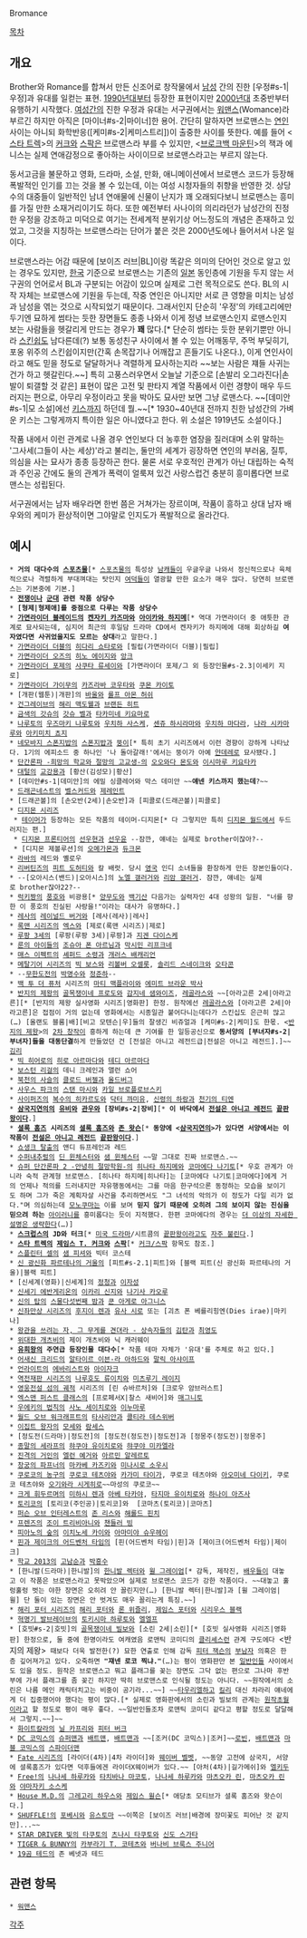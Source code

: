 Bromance

[[목차]]
== 개요 ==
Brother와 Romance를 합쳐서 만든 신조어로 창작물에서 [[남성]] 간의 진한 [우정#s-1|우정]과 유대를 일컫는 표현. [[1990년]]대부터 등장한 표현이지만 [[2000년]]대 초중반부터 유행하기 시작했다. [[여성]]간의 진한 우정과 유대는 서구권에서는 [[워맨스]](Womance)라 부르긴 하지만 아직은 [마이너#s-2|마이너]한 용어. 간단히 말하자면 브로맨스는 [[연인]] 사이는 아니되 화학반응([케미#s-2|케미스트리])이 출중한 사이를 뜻한다. 예를 들어 <[[스타 트렉]]>의 [[커크]]와 [[스팍]]은 브로맨스라 부를 수 있지만, <[[브로크백 마운틴]]>의 잭과 에니스는 실제 연애감정으로 좋아하는 사이이므로 브로맨스라고는 부르지 않는다.

동서고금을 불문하고 영화, 드라마, 소설, 만화, 애니메이션에서 브로맨스 코드가 등장해 폭발적인 인기를 끄는 것을 볼 수 있는데, 이는 여성 시청자들의 취향을 반영한 것. 상당수의 대중들이 일반적인 남녀 연애물에 신물이 난지가 꽤 오래되다보니 브로맨스는 흥미를 가질 만한 소재거리이기도 하다. 또한 예전부터 사나이의 의리라던가 남성간의 진정한 우정을 강조하고 미덕으로 여기는 전세계적 분위기상 어느정도의 개념은 존재하고 있었고, 그것을 지칭하는 브로맨스라는 단어가 붙은 것은 2000년도에나 들어서서 나온 일이다.

브로맨스라는 어감 때문에 [보이즈 러브|BL]이랑 똑같은 의미의 단어인 것으로 알고 있는 경우도 있지만, [[한국]] 기준으로 브로맨스는 기존의 [[일본]] 동인층에 기원을 두지 않는 서구권의 언어로서 BL과 구분되는 어감이 있으며 실제로 그런 목적으로도 쓴다. BL의 시작 자체는 브로맨스에 기원을 두는데, 작중 연인은 아니지만 서로 큰 영향을 미치는 남성과 남성을 엮는 것으로 시작되었기 때문이다. 그래서인지 단순히 '우정'의 카테고리에만 두기엔 묘하게 썸타는 듯한 장면들도 종종 나와서 이게 정녕 브로맨스인지 로맨스인지 보는 사람들을 헷갈리게 만드는 경우가 '''꽤''' 많다.[* 단순히 썸타는 듯한 분위기뿐만 아니라 [[스킨쉽]]도 남다른데(?) 보통 동성친구 사이에서 볼 수 있는 어깨동무, 주먹 부딪히기, 포옹 위주의 스킨쉽이지만(간혹 손목잡기나 어깨잡고 흔들기도 나온다.), 이게 연인사이라고 해도 믿을 정도로 달달하거나 격렬하게 묘사하는지라 ~~보는 사람은 쟤들 사귀는건가 하고 헷갈린다.~~] 특히 고풍스러우면서 오늘날 기준으로 [손발리 오그라진다|손발이 퇴갤할 것 같은] 표현이 많은 고전 및 판타지 계열 작품에서 이런 경향이 매우 두드러지는 편으로, 아무리 우정이라고 못을 박아도 묘사만 보면 그냥 로맨스다. ~~[데미안#s-1|모 소설]에선 [[키스]]까지 하던데 뭘.~~[* 1930~40년대 전까지 친한 남성간의 가벼운 키스는 그렇게까지 특이한 일은 아니였다고 한다. 위 소설은 1919년도 소설이다.]

작품 내에서 이런 관계로 나올 경우 연인보다 더 농후한 염장을 질러대며 소위 말하는 '그사세(그들이 사는 세상)'라고 불리는, 둘만의 세계가 굉장하면 연인의 부러움, 질투, 의심을 사는 묘사가 종종 등장하곤 한다. 물론 서로 우호적인 관계가 아닌 대립하는 숙적과 주인공 간에도 둘의 관계가 폭력이 얼룩져 있건 사랑스럽건 충분히 흥미롭다면 브로맨스는 성립된다.

서구권에서는 남자 배우라면 한번 쯤은 거쳐가는 장르이며, 작품이 흥하고 상대 남자 배우와의 케미가 환상적이면 그야말로 인지도가 폭발적으로 올라간다.

== 예시 ==

 * '''거의 대다수의 [[스포츠물]]'''[* [[스포츠물]]의 특성상 [[남캐]]들이 우글우글 나와서 정신적으로나 육체적으로나 격렬하게 부대껴대는 탓인지 [[여덕]]들이 열광할 만한 요소가 매우 많다. 당연히 브로맨스는 기본중에 기본.]
 * '''[[전쟁]]이나 [[군대]] 관련 작품 상당수'''
 * '''[형제|형제애]를 중점으로 다루는 작품 상당수'''
 * '''[[가면라이더 블레이드]]의 [[켄자키 카즈마]]와 [[아이카와 하지메]]'''[* 역대 가면라이더 중 애틋한 관계로 묘사되는데, 심지어 최근의 후일담 드라마 CD에서 켄자키가 하지메에 대해 회상하길 '''여자였다면 사귀었을지도 모르는 상대'''라고 말한다.]
 * [[가면라이더 더블]]의 [[히다리 쇼타로]]와 [필립(가면라이더 더블)|필립]
 * [[가면라이더 오즈]]의 [[히노 에이지]]와 [[앙크]]
 * [[가면라이더 포제]]의 [[사쿠타 류세이]]와 [가면라이더 포제/그 외 등장인물#s-2.3|이세키 지로]
 * [[가면라이더 가이무]]의 [[카즈라바 코우타]]와 [[쿠몬 카이토]]
 * [개판(웹툰)|개판]의 [[바울]]와 [[롤프 아몬 허쉬]]
 * [[건그레이브]]의 [[해리 맥도웰]]과 [[브랜든 히트]]
 * [[금색의 갓슈]]의 [[갓슈 벨]]과 [[타카미네 키요마로]]
 * [[나루토]]의 [[우즈마키 나루토]]와 [[우치하 사스케]], [[센쥬 하시라마]]와 [[우치하 마다라]], [[나라 시카마루]]와 [[아키미치 쵸지]]
 * [[네모바지 스폰지밥]]의 [[스폰지밥]]과 [[뚱이]][* 특히 초기 시리즈에서 이런 경향이 강하게 나타났다. 1기의 에피소드 중 하나인 '나 돌아갈래!'에서는 뚱이가 아예 [[얀데레]]로 묘사됐다.]
 * [[단간론파 -희망의 학교와 절망의 고교생-]]의 [[오오와다 몬도]]와 [[이시마루 키요타카]]
 * [[대털]]의 [[교강용]]과 [황산(김성모)|황산]
 * [데미안#s-1|데미안]의 에밀 싱클레어와 막스 데미안 ~~'''얘넨 키스까지 했는데'''?~~
 * [[드래곤네스트]]의 [[벨스커드]]와 [[제레인트]]
 * [드래곤볼]의 [손오반(2세)|손오반]과 [피콜로(드래곤볼)|피콜로]
 * [[디지몬 시리즈]]
  * [[테이머]]가 등장하는 모든 작품의 테이머-디지몬[* 다 그렇지만 특히 [[디지몬 월드]]에서 두드러지는 편.]
  * [[디지몬 프론티어]]의 [[선우현]]과 [[선우윤]] --잠깐, 얘네는 실제로 brother이잖아?--
  * [디지몬 제볼루션]의 [[오메가몬]]과 [[듀크몬]]
 * [[라바]]의 레드와 옐로우
 * [[리버틴즈]]의 [[피트 도허티]]와 칼 배럿. 당시 [[영국]] 인디 소녀들을 환장하게 만든 장본인들이다.
 * --[오아시스(밴드)|오아시스]의 [[노엘 갤러거]]와 [[리암 갤러거]]. 잠깐, 얘네는 실제로 brother잖아22?--
 * [[럭키짱]]의 [[풍호]]와 비광용[* [[양무도]]와 [[백기산]] 다음가는 실력자인 4대 성왕의 일원. "너를 향한 이 풍호의 진실된 사랑을!"이라는 대사가 유명하다.]
 * [[레사]]의 [[레이널드 버거]]와 [레사(레사)|레사]
 * [[록맨 시리즈]]의 [[엑스(록맨 시리즈)|엑스]]와 [제로(록맨 시리즈)|제로]
 * [[루팡 3세]]의 [루팡(루팡 3세)|루팡]과 [[지겐 다이스케]]
 * [[룬의 아이들]]의 [[조슈아 폰 아르님]]과 [[막시민 리프크네]]
 * [[매스 이펙트]]의 [[셰퍼드 소령]]과 [[개러스 배캐리언]]
 * [[메탈기어 시리즈]]의 [[빅 보스]]와 [[리볼버 오셀롯]], [[솔리드 스네이크]]와 [[오타콘]]
 * --[[무한도전]]의 [[박명수]]와 [[정준하]]--
 * [[백 투 더 퓨처]] 시리즈의 [[마티 맥플라이]]와 [[에미트 브라운 박사]]
 * [[반지의 제왕]]의 [[골목쟁이네 프로도]]와 [[감지네 샘와이즈]], [[레골라스]]와 ~~[아라고른 2세|아라고른][* [반지의 제왕 실사영화 시리즈|영화판] 한정. 원작에선 [[레골라스]]와 [아라고른 2세|아라고른]은 접점이 거의 없는데 영화에서는 시종일관 붙어다니는데다가 스킨십도 은근히 많고(…) [올랜도 블룸|배][비고 모텐슨|우]들의 잘생긴 비쥬얼과 [케미#s-2|케미]도 한몫. <[[반지의 제왕]]>의 [[2차 창작]]이 흥하게 하는데 큰 기여를 한 일등공신으로 '''동서양의 [부녀자#s-2|부녀자]들을 대동단결'''하게 만들었던 건 [전설은 아니고 레전드급|전설은 아니고 레전드].]~~[[김리]]
 * [[빅 히어로]]의 [[히로 아르마다]]와 [[테디 아르마다]]
 * [[보스턴 리걸]]의 데니 크레인과 앨런 쇼어
 * [[북천의 사슬]]의 [[클로드 버젤]]과 [[올드버그]]
 * [[사우스 파크]]의 [[스탠 마시]]와 [[카일 브로플로브스키]]
 * [[사이퍼즈]]의 [[복수의 히카르도]]와 [[닥터 까미유]], [[신령의 하랑]]과 [[천기의 티엔]]
 * '''[[삼국지연의]]의 [[유비]]와 [[관우]]와 [장비#s-2|장비]'''[* '''이 바닥에서 [[전설은 아니고 레전드]] [[끝판왕]]이다'''.]
 * '''[[셜록 홈즈]] 시리즈의 [[셜록 홈즈]]와 [[존 왓슨]]'''[* '''동양에 <[[삼국지연의]]>가 있다면 서양에서는 이 작품이 [[전설은 아니고 레전드]] [[끝판왕]]이다'''.]
 * [[쇼생크 탈출]]의 앤디 듀프레인과 레드
 * [[수퍼내추럴]]의 [[딘 윈체스터]]와 [[샘 윈체스터]] ~~말 그대로 진짜 브로맨스.~~
 * [[슈퍼 단간론파 2 -안녕히 절망학원-]]의 [[히나타 하지메]]와 [[코마에다 나기토]][* 우호 관계가 아니라 숙적 관계형 브로맨스. [히나타 하지메|히나타]는 [코마에다 나기토|코마에다]에게 거의 언제나 적의를 드러내지만 자유행동에서는 그를 마음 한구석으론 동정하는 모습을 보이기도 하며 그가 죽은 계획자살 사건을 추리하면서도 "그 녀석의 악의가 이 정도가 다일 리가 없다."며 의심하는데 [[모노쿠마]]는 이를 보며 '''믿지 않기 때문에 오히려 그의 보이지 않는 진심을 믿으려 하는''' [[아이러니]]를 흥미롭다는 듯이 지적했다. 한편 코마에다의 경우는 [[더 이상의 자세한 설명은 생략한다]](…)]
 * '''[[스크럽스]]의 JD와 터크'''[* [[미국 드라마]]/시트콤의 [[끝판왕]]이라고도 [https://www.youtube.com/watch?v=cry5Mw9SmrY 자주 불린다].]
 * '''[[스타 트렉]]의 [[제임스 T. 커크]]와 [[스팍]]'''[* [[커크/스팍]] 항목도 참조.]
 * [[스플린터 셀]]의 [[샘 피셔]]와 빅터 코스테
 * [[신 광신화 파르테나의 거울]]의 [피트#s-2.1|피트]와 [블랙 피트(신 광신화 파르테나의 거울)|블랙 피트]
 * [신세계(영화)|신세계]의 [[정청]]과 [[이자성]]
 * [[신세기 에반게리온]]의 [[이카리 신지]]와 [[나기사 카오루]]
 * [[신의 탑]]의 [[스물다섯번째 밤]]과 [[쿤 아게로 아그니스]]
 * [[신좌만상 시리즈]]의 [[후지이 렌]]과 [[유사 시로]] 또는 [괴츠 폰 베를리힝엔(Dies irae)|마키나]
 * [[왕관을 쓰려는 자, 그 무게를 견뎌라 - 상속자들]]의 [[김탄]]과 [[최영도]]
 * [[위대한 개츠비]]의 제이 개츠비와 닉 캐러웨이
 * '''[[유희왕]]의 주연급 등장인물 대다수'''[* 작품 테마 자체가 '유대'를 주체로 하고 있다.]
 * [[어새신 크리드]]의 [[알타이르 이븐-라 아하드]]와 [[말릭 아샤이프]]
 * [[언라이트]]의 [[에바리스트]]와 [[아이자크]]
 * [[역전재판 시리즈]]의 [[나루호도 류이치]]와 [[미츠루기 레이지]]
 * [[영웅전설 섬의 궤적]] 시리즈의 [린 슈바르처]와 [크로우 암브러스트]
 * [[엑스맨 퍼스트 클래스]]의 [프로페서X|찰스 새비어]와 [[매그니토]]
 * [[우에키의 법칙]]의 [[사노 세이치로]]와 [[이누마루]]
 * [[월드 오브 워크래프트]]의 [[타사리안]]과 [[콜티라 데스위버]]
 * [[이집트 왕자]]의 [[모세]]와 [[람세스]]
 * [정도전(드라마)|정도전]의 [정도전(정도전)|정도전]과 [정몽주(정도전)|정몽주]
 * [[종말의 세라프]]의 [[햐쿠야 유이치로]]와 [[햐쿠야 미카엘라]]
 * [[진격의 거인]]의 [[엘런 예거]]와 [[아르민 알레르토]]
 * [[창궁의 파프너]]의 [[마카베 카즈키]]와 [[미나시로 소우시]]
 * [[쿠로코의 농구]]의 [[쿠로코 테츠야]]와 [[카가미 타이가]], 쿠로코 테츠야와 [[아오미네 다이키]], 쿠로코 테츠야와 [[오기와라 시게히로]]~~마성의 쿠로코~~
 * [[크게 휘두르며]]의 [[미하시 렌]]과 [[아베 타카야]], [[타지마 유이치로]]와 [[하나이 아즈사]]
 * [[토리코]]의 [토리코(주인공)|토리코]와  [코마츠(토리코)|코마츠]
 * [[퍼슨 오브 인터레스트]]의 [[존 리스]]와 [[해롤드 핀치]]
 * [[프렌즈]]의 [[조이 트리비아니]]와 [[챈들러 빙]]
 * [[피아노의 숲]]의 [[이치노세 카이]]와 [[아마미야 슈우헤이]]
 * [[핀과 제이크의 어드벤처 타임]]의 [핀(어드벤처 타임)|핀]과 [제이크(어드벤처 타임)|제이크]
 * [[학교 2013]]의 [[고남순]]과 [[박흥수]]
 * [한니발(드라마)|한니발]의 [[한니발 렉터]]와 [[윌 그레이엄]][* 감독, 제작진, [[배우]]들이 대놓고 이 작품은 브로맨스라고 못박았으며 실제로 브로맨스 코드가 강한 작품이다. ~~대놓고 훌렁훌렁 벗는 야한 장면은 오히려 안 꼴린지만(…) [한니발 렉터|한니발]과 [윌 그레이엄|윌] 단 둘이 있는 장면은 안 벗겨도 매우 꼴리는게 특징.~~]
 * [[해리 포터 시리즈]]의 [[해리 포터]]와 [[론 위즐리]], [[제임스 포터]]와 [[시리우스 블랙]]
 * [[혁명기 발브레이브]]의 [[토키시마 하루토]]와 [[엘엘프]]
 * [호빗#s-2|호빗]의 [[골목쟁이네 빌보]]와 [소린 2세|소린][* [호빗 실사영화 시리즈|영화판] 한정으로, 둘 중에 한명이라도 여캐였음 로맨틱 코미디의 [[클리셰]]스런 관계 구도에다 <반지의 제왕> 때보다 더욱 발전한(?) 묘한 연출로 인해 감독 [[피터 잭슨]]의 [[부남자]] 의혹은 한층 깊어져가고 있다. 오죽하면 '''"쟤넨 로코 찍냐."'''(…)는 평이 영화판만 본 [[일반인]]들 사이에서도 있을 정도. 원작은 브로맨스고 뭐고 플래그를 꽂는 장면도 그닥 없는 편으로 그나마 후반부에 가서 플래그를 좀 꽂긴 하지만 딱히 브로맨스로 인식될 정도는 아니다. ~~원작에서의 소린은 나름 메인 캐릭터치고는 비중이 공기라...~~] ~~[[타우리엘]]하고 [[킬리]] 대신 차라리 얘네에게 더 집중했어야 했다는 평이 많다.[* 실제로 영화판에서의 소린과 빌보의 관계는 [[원작초월]]이라고 할 정도로 평이 매우 좋다. ~~일반인들조차 로맨틱 코미디 같다고 평할 정도로 달달해서 그렇지.~~]~~
 * [[화이트칼라]]의 [[닐 카프리]]와 [[피터 버크]]
 * [[DC 코믹스]]의 [[슈퍼맨]]과 [[배트맨]], [[배트맨]]과 ~~[조커(DC 코믹스)|조커]~~[[로빈]], [[배트맨]]과 [[마블 코믹스]]의 [[스파이더맨]]
 * [[Fate 시리즈]]의 [라이더(4차)|4차 라이더]와 [[웨이버 벨벳]], ~~동양 고전에 삼국지, 서양에 셜록홈즈가 있다면 덕후들에겐 라이더X웨이버가 있다.~~ [아처(4차)|길가메쉬]와 [[엘키두]]
 * [[Free!]]의 [[나나세 하루카]]와 [[타치바나 마코토]], [[나나세 하루카]]와 [[마츠오카 린]], [[마츠오카 린]]와 [[야마자키 소스케]]
 * [[House M.D.]]의 [[그레고리 하우스]]와 [[제임스 윌슨]][* 애당초 모티브가 셜록 홈즈와 왓슨이다.]
 * [[SHUFFLE!]]의 [[포베시]]와 [[유스토마]] ~~이쪽은 [보이즈 러브|배경에 장미꽃도 피어난 것 같지만]...~~
 * [[STAR DRIVER 빛의 타쿠토]]의 [[츠나시 타쿠토]]와 [[신도 스가타]]
 * [[TIGER & BUNNY]]의 [[카부라기 T. 코테츠]]와 [[버나비 브룩스 주니어]]
 * [[19곰 테드]]의 존 베넷과 테드

== 관련 항목 ==
 * [[워맨스]]

[[각주]]
